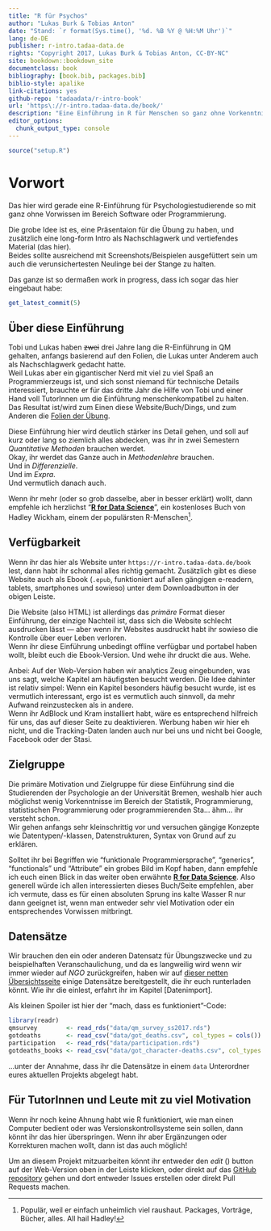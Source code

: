 ```yaml
---
title: "R für Psychos"
author: "Lukas Burk & Tobias Anton"
date: "Stand: `r format(Sys.time(), '%d. %B %Y @ %H:%M Uhr')`"
lang: de-DE
publisher: r-intro.tadaa-data.de
rights: "Copyright 2017, Lukas Burk & Tobias Anton, CC-BY-NC"
site: bookdown::bookdown_site
documentclass: book
bibliography: [book.bib, packages.bib]
biblio-style: apalike
link-citations: yes
github-repo: 'tadaadata/r-intro-book'
url: 'https\://r-intro.tadaa-data.de/book/'
description: "Eine Einführung in R für Menschen so ganz ohne Vorkenntnisse"
editor_options: 
  chunk_output_type: console
---
```


```r
source("setup.R")
```

# Vorwort {-}

Das hier wird gerade eine R-Einführung für Psychologiestudierende so mit ganz ohne Vorwissen im Bereich Software oder Programmierung.

Die grobe Idee ist es, eine Präsentaion für die Übung zu haben, und zusätzlich eine long-form Intro als Nachschlagwerk und vertiefendes Material (das hier).  
Beides sollte ausreichend mit Screenshots/Beispielen ausgefüttert sein um auch die verunsichertesten Neulinge bei der Stange zu halten.

Das ganze ist so dermaßen work in progress, dass ich sogar das hier eingebaut habe:

```r
get_latest_commit(5)
```

## Über diese Einführung {-}

Tobi und Lukas haben <s>zwei</s> drei Jahre lang die R-Einführung in QM gehalten, anfangs basierend auf den Folien, die Lukas unter Anderem auch als Nachschlagwerk gedacht hatte.  
Weil Lukas aber ein gigantischer Nerd mit viel zu viel Spaß an Programmierzeugs ist, und sich sonst niemand für technische Details interessiert, brauchte er für das dritte Jahr die Hilfe von Tobi und einer Hand voll TutorInnen um die Einführung menschenkompatibel zu halten.  
Das Resultat ist/wird zum Einen diese Website/Buch/Dings, und zum Anderen die [Folien der Übung](https://r-intro.tadaa-data.de/slides/).  

Diese Einführung hier wird deutlich stärker ins Detail gehen, und soll auf kurz oder lang so ziemlich alles abdecken, was ihr in zwei Semestern *Quantitative Methoden* brauchen werdet.  
Okay, ihr werdet das Ganze auch in *Methodenlehre* brauchen.  
Und in *Differenzielle*.  
Und im *Expra*.  
Und vermutlich danach auch. 

Wenn ihr mehr (oder so grob dasselbe, aber in besser erklärt) wollt, dann empfehle ich herzlichst "[**R for Data Science**](http://r4ds.had.co.nz/)", ein kostenloses Buch von Hadley Wickham, einem der populärsten R-Menschen^[Populär, weil er einfach unheimlich viel raushaut. Packages, Vorträge, Bücher, alles. All hail Hadley!].

## Verfügbarkeit {-}

Wenn ihr das hier als Website unter `https://r-intro.tadaa-data.de/book` lest, dann habt ihr schonmal alles richtig gemacht. Zusätzlich gibt es diese Website auch als Ebook (`.epub`, funktioniert auf allen gängigen e-readern, tablets, smartphones und sowieso) unter dem Downloadbutton in der obigen Leiste.  

Die Website (also HTML) ist allerdings das *primäre* Format dieser Einführung, der einzige Nachteil ist, dass sich die Website schlecht ausdrucken lässt — aber wenn ihr Websites ausdruckt habt ihr sowieso die Kontrolle über euer Leben verloren.  
Wenn ihr diese Einführung unbedingt offline verfügbar und portabel haben wollt, bleibt euch die Ebook-Version. Und wehe ihr druckt die aus. Wehe.

Anbei: Auf der Web-Version haben wir analytics Zeug eingebunden, was uns sagt, welche Kapitel am häufigsten besucht werden. Die Idee dahinter ist relativ simpel: Wenn ein Kapitel besonders häufig besucht wurde, ist es vermutlich interessant, ergo ist es vermutlich auch sinnvoll, da mehr Aufwand reinzustecken als in andere.  
Wenn ihr AdBlock und Kram installiert habt, wäre es entsprechend hilfreich für uns, das auf dieser Seite zu deaktivieren. Werbung haben wir hier eh nicht, und die Tracking-Daten landen auch nur bei uns und nicht bei Google, Facebook oder der Stasi.

## Zielgruppe {-}

Die primäre Motivation und Zielgruppe für diese Einführung sind die Studierenden der Psychologie an der Universität Bremen, weshalb hier auch möglichst wenig Vorkenntnisse im Bereich der Statistik, Programmierung, statistischen Programmierung oder programmierenden Sta… ähm… ihr versteht schon.  
Wir gehen anfangs sehr kleinschrittig vor und versuchen gängige Konzepte wie Datentypen/-klassen, Datenstrukturen, Syntax von Grund auf zu erklären.  

Solltet ihr bei Begriffen wie "funktionale Programmiersprache", "generics", "functionals" und "Attribute" ein grobes Bild im Kopf haben, dann empfehle ich euch einen Blick in das weiter oben erwähnte [**R for Data Science**](http://r4ds.had.co.nz/). Also generell würde ich allen interessierten dieses Buch/Seite empfehlen, aber ich vermute, dass es für einen absoluten Sprung ins kalte Wasser R nur dann geeignet ist, wenn man entweder sehr viel Motivation oder ein entsprechendes Vorwissen mitbringt.


## Datensätze {-}

Wir brauchen den ein oder anderen Datensatz für Übungszwecke und zu beispielhaften Veranschaulichung, und da es langweilig wird wenn wir immer wieder auf *NGO* zurückgreifen, haben wir auf [dieser netten Übersichtsseite](https://public.tadaa-data.de/data/readme.html) einige Datensätze bereitgestellt, die ihr euch runterladen könnt. Wie ihr die einlest, erfahrt ihr im Kapitel [Datenimport].

Als kleinen Spoiler ist hier der "mach, dass es funktioniert"-Code:

```r
library(readr)
qmsurvey        <- read_rds("data/qm_survey_ss2017.rds")
gotdeaths       <- read_csv("data/got_deaths.csv", col_types = cols())
participation   <- read_rds("data/participation.rds")
gotdeaths_books <- read_csv("data/got_character-deaths.csv", col_types = cols())
```

…unter der Annahme, dass ihr die Datensätze in einem `data` Unterordner eures aktuellen Projekts abgelegt habt.

## Für TutorInnen und Leute mit zu viel Motivation {-}

Wenn ihr noch keine Ahnung habt wie R funktioniert, wie man einen Computer bedient oder was Versionskontrollsysteme sein sollen, dann könnt ihr das hier überspringen. Wenn ihr aber Ergänzungen oder Korrekturen machen wollt, dann ist das auch möglich!

Um an diesem Projekt mitzuarbeiten könnt ihr entweder den *edit* (<i class="fa fa-edit fa-lg"></i>) button auf der Web-Version oben in der Leiste klicken, oder direkt auf das [GitHub repository](https://github.com/tadaadata/r-intro-book) gehen und dort entweder Issues erstellen oder direkt Pull Requests machen.
